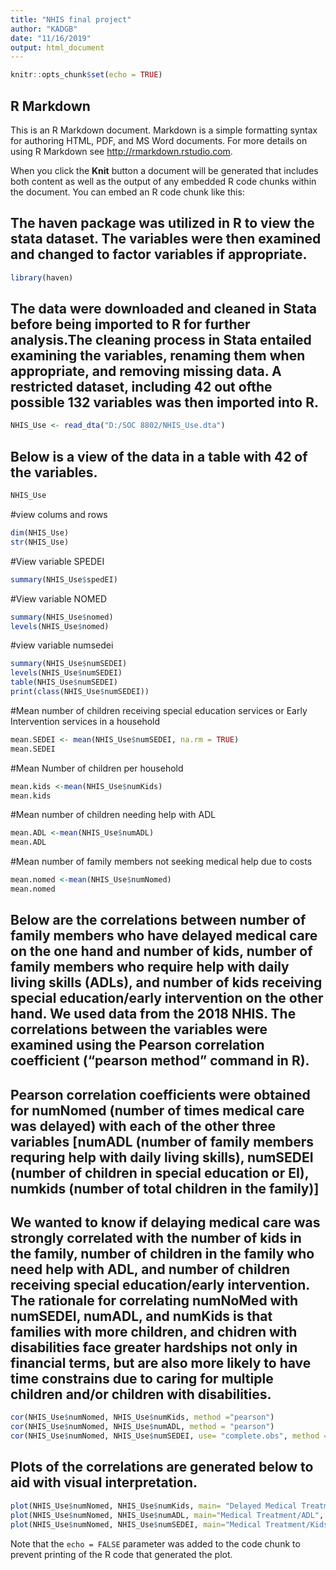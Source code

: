 ---
title: "NHIS final project"
author: "KADGB"
date: "11/16/2019"
output: html_document
---

```{r setup, include=FALSE}
knitr::opts_chunk$set(echo = TRUE)
```

## R Markdown

This is an R Markdown document. Markdown is a simple formatting syntax for authoring HTML, PDF, and MS Word documents. For more details on using R Markdown see <http://rmarkdown.rstudio.com>.

When you click the **Knit** button a document will be generated that includes both content as well as the output of any embedded R code chunks within the document. You can embed an R code chunk like this:

## The haven package was utilized in R to view the stata dataset. The variables were then examined and changed to factor variables if appropriate.

```{r library}
library(haven)
```
## The data were downloaded and cleaned in Stata before being imported to R for further analysis.The  cleaning  process  in  Stata  entailed  examining  the  variables,  renaming  them when appropriate, and removing missing data. A restricted dataset, including 42 out ofthe possible 132 variables was then imported into R.
```{r import data}
NHIS_Use <- read_dta("D:/SOC 8802/NHIS_Use.dta")
```

## Below is a view of the data in a table with 42 of the variables. 
```{r}
NHIS_Use
```
#view colums and rows
```{r}
dim(NHIS_Use)
str(NHIS_Use)
```

#View variable SPEDEI
```{r}
summary(NHIS_Use$spedEI)
```

#View variable NOMED
```{r}
summary(NHIS_Use$nomed)
levels(NHIS_Use$nomed)
```

#view variable numsedei
```{r}
summary(NHIS_Use$numSEDEI)
levels(NHIS_Use$numSEDEI)
table(NHIS_Use$numSEDEI)
print(class(NHIS_Use$numSEDEI))
```
#Mean number of children receiving special education services or Early Intervention services in a household
```{r}
mean.SEDEI <- mean(NHIS_Use$numSEDEI, na.rm = TRUE)
mean.SEDEI
```

#Mean Number of children per household
```{r}
mean.kids <-mean(NHIS_Use$numKids)
mean.kids
```

#Mean number of children needing help with ADL
```{r}
mean.ADL <-mean(NHIS_Use$numADL)
mean.ADL
```

#Mean number of family members not seeking medical help due to costs
```{r}
mean.nomed <-mean(NHIS_Use$numNomed)
mean.nomed
```

## Below are the correlations between number of family members who have delayed medical care on the one hand and number of kids, number of family members who require help with daily living skills (ADLs), and number of kids receiving special education/early intervention on the other hand. We used data from the 2018 NHIS. The correlations between the variables were examined using the Pearson correlation coefficient ("pearson method" command in R).


## Pearson correlation coefficients were obtained for numNomed (number of times medical care was delayed) with each of the other three variables [numADL (number of family members requring help with daily living skills), numSEDEI (number of children in special education or EI), numkids (number of total children in the family)]

## We wanted to know if delaying medical care was strongly correlated with the number of kids in the family, number of children in the family who need help with ADL, and number of children receiving special education/early intervention. The rationale for correlating numNoMed with numSEDEI, numADL, and numKids is that families with more children, and chidren with disabilities face greater hardships not only in financial terms, but are also more likely to have time constrains due to caring for multiple children and/or children with disabilities. 

```{r}
cor(NHIS_Use$numNomed, NHIS_Use$numKids, method ="pearson")
cor(NHIS_Use$numNomed, NHIS_Use$numADL, method = "pearson")
cor(NHIS_Use$numNomed, NHIS_Use$numSEDEI, use= "complete.obs", method ="pearson")
```
## Plots of the correlations are generated below to aid with visual interpretation.


```{r pressure, echo=FALSE}
plot(NHIS_Use$numNomed, NHIS_Use$numKids, main= "Delayed Medical Treatment - Number of Kids", xlab="Delay Medical", ylab = "Number Kids", las =1)
plot(NHIS_Use$numNomed, NHIS_Use$numADL, main="Medical Treatment/ADL", xlab="Delay Medical", ylab= "Number of Family/ADL Help", las=1)
plot(NHIS_Use$numNomed, NHIS_Use$numSEDEI, main="Medical Treatment/Kids in EI or SE", xlab = "Delay Medical", ylab= "Number oc Kids in EI/SE", las =1)
```

Note that the `echo = FALSE` parameter was added to the code chunk to prevent printing of the R code that generated the plot.
